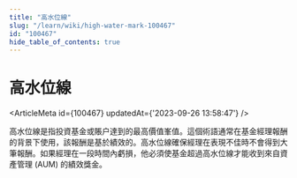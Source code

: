 ```yaml
---
title: "高水位線"
slug: "/learn/wiki/high-water-mark-100467"
id: "100467"
hide_table_of_contents: true
---
```



# 高水位線

<ArticleMeta id={100467} updatedAt={'2023-09-26 13:58:47'} />
<div className='border-solid border-b border-t-0 my-4 border-[var(--ifm-color-gray-300)]' />

高水位線是指投資基金或賬户達到的最高價值峯值。這個術語通常在基金經理報酬的背景下使用，該報酬是基於績效的。高水位線確保經理在表現不佳時不會得到大筆報酬。如果經理在一段時間內虧損，他必須使基金超過高水位線才能收到來自資產管理 (AUM) 的績效獎金。
